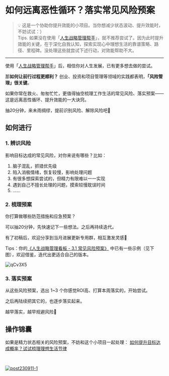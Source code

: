 # 如何远离恶性循环？落实常见风险预案

> 💡 这是一个协助你提升效能的小项目。当你想减少状态波动、提升效能时，不妨试试：） <br /> Tips. 如果没在使用「[人生战略管理帮手](/)」，就不推荐尝试了。因为此时提升效能的关键，在于深化自我认知，探索实现心中理想生活的靠谱策略、路径、里程碑。没处理这些就尝试下述行动，对效能帮助不大。

---

使用「[人生战略管理帮手](/)」后，相信你对人生发展，已有更多想去做的尝试。

那**如何让前行过程更顺利？** 创业、投资和项目管理等领域的实践都表明，**「风险管理」很关键**。

如果你常在救火、匆匆忙忙，更值得抽空梳理工作生活的常见风险、落实预案——这是远离恶性循环、提升效能的一大诀窍。

抽20分钟，来未雨绸缪，提前识别风险、解除风险吧🤗

## 如何进行

### 1. 辨识风险

影响目标达成的常见风险，对你来说有哪些？比如：

1. 脑子混乱，抓错优先级
2. 陷入消极情绪，恢复较慢，影响处理问题
3. 有很多想探索尝试的，但精力有限难以一一实现
4. 遇到自己不擅长处理的问题，摸索较慢耽误时间
5. ……

### 2. 梳理预案

你打算做哪些防范措施和应急预案？

可以抽20分钟，先快速记下一些想法。之后再持续迭代。

有了初稿后，欢迎分享到当月进展更新专用群，相互激发灵感🙌 


Tips：你的[《人生战略管理看板 - 3.1 常见风险预案》](https://sunnylife.feishu.cn/wiki/wikcnXVeUoG1WkOUYcJ33kyIXxc?sheet=gNpniO) 中已有一些示例（见下图），欢迎借鉴，迭代出更适合自己的版本。

![qCv3X5](https://cdn.sunnyhuang.net/share/qCv3X5.jpg ':size=650')





### 3. 落实预案

从这些风险预案，选出 1~3 个你感觉ROI高、打算本周落实的，开始尝试。

之后再陆续把其它的，也逐步落实起来。

越早落实，越早规避风险🌱


## 操作锦囊

如果是精力状态相关的风险预案，不妨和这个小项目一起处理： [如何提升目标达成概率？试试梳理理想生活节律](/projects/life-rhythm)



<br />


[![post230911-1](https://cdn.sunnyhuang.net/share/post240331-3.jpg)](/)